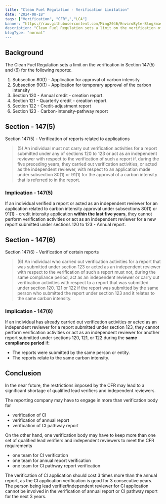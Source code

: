```yaml
---
title: "Clean Fuel Regulation - Verification Limitation"
date: "2024-08-18"
tags: ["Verification", "CFR",","LCA"]
banner: "https://raw.githubusercontent.com/Ming2046/EnviroByte-Blog/master/images/cleanfuel.jpg"
description: "Clean Fuel Regulation sets a limit on the verification of different report"
blogType: "normal"
---
```


## Background

The Clean Fuel Regulation sets a limit on the verification in Section 147(5) and (6) for the following reports:.

1. Subsection 80(1) - Application for approval of carbon intensity
2. Subsection 90(1) - Application for temporary approval of the carbon intensity
3. Section 120 - Annual credit - creation report.
4. Section 121 - Quarterly credit - creation report.
5. Section 122 - Credit-adjustment report
6. Section 123 - Carbon-intensity-pathway report

## Section - 147(5)

Section 147(5) - Verification of reports related to applications

> (5) An individual must not carry out verification activities for a report submitted under any of sections 120 to 123 or act as an independent reviewer with respect to the verification of such a report if, during the five preceding years, they carried out verification activities, or acted as the independent reviewer, with respect to an application made under subsection 80(1) or 91(1) for the approval of a carbon intensity that is referred to in the report.

### Implication - 147(5)

If an individual verified a report or acted as an independent reviewer for an application related to carbon intensity approval under subsections 80(1) or 91(1) - credit intensity application **within the last five years**, they cannot perform verification activities or act as an independent reviewer for a new report submitted under sections 120 to 123 - Annual report.

## Section - 147(6)

Section 147(6) - Verification of certain reports

> (6) An individual who carried out verification activities for a report that was submitted under section 123 or acted as an independent reviewer with respect to the verification of such a report must not, during the same compliance period, act as an independent reviewer or carry out verification activities with respect to a report that was submitted under section 120, 121 or 122 if the report was submitted by the same person who submitted the report under section 123 and it relates to the same carbon intensity.

### Implication - 147(6)

If an individual has already carried out verification activities or acted as an independent reviewer for a report submitted under section 123, they cannot perform verification activities or act as an independent reviewer for another report submitted under sections 120, 121, or 122 during the **same compliance period** if:

- The reports were submitted by the same person or entity.
- The reports relate to the same carbon intensity.

## Conclusion

In the near future, the restrictions imposed by the CFR may lead to a significant shortage of qualified lead verifiers and independent reviewers.

The reporting company may have to engage in more than verification body for

- verification of CI
- verification of annual report
- verification of CI pathway report

On the other hand, one verification body may have to keep more than one set of qualified lead verifiers and independent reviewers to meet the CFR requirements

- one team for CI verification
- one team for annual report verification
- one team for CI pathway report verification

The verification of CI application should cost 3 times more than the annual report, as the CI application verification is good for 3 consecutive years. The person being lead verifier/independent reviewer for CI application cannot be involved in the verification of annual report or CI pathway report for the next 3 years.
